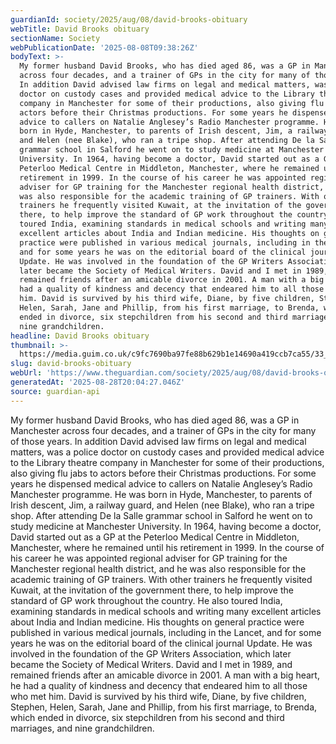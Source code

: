 ```yaml
---
guardianId: society/2025/aug/08/david-brooks-obituary
webTitle: David Brooks obituary
sectionName: Society
webPublicationDate: '2025-08-08T09:38:26Z'
bodyText: >-
  My former husband David Brooks, who has died aged 86, was a GP in Manchester
  across four decades, and a trainer of GPs in the city for many of those years.
  In addition David advised law firms on legal and medical matters, was a police
  doctor on custody cases and provided medical advice to the Library theatre
  company in Manchester for some of their productions, also giving flu jabs to
  actors before their Christmas productions. For some years he dispensed medical
  advice to callers on Natalie Anglesey’s Radio Manchester programme. He was
  born in Hyde, Manchester, to parents of Irish descent, Jim, a railway guard,
  and Helen (nee Blake), who ran a tripe shop. After attending De la Salle
  grammar school in Salford he went on to study medicine at Manchester
  University. In 1964, having become a doctor, David started out as a GP at the
  Peterloo Medical Centre in Middleton, Manchester, where he remained until his
  retirement in 1999. In the course of his career he was appointed regional
  adviser for GP training for the Manchester regional health district, and he
  was also responsible for the academic training of GP trainers. With other
  trainers he frequently visited Kuwait, at the invitation of the government
  there, to help improve the standard of GP work throughout the country. He also
  toured India, examining standards in medical schools and writing many
  excellent articles about India and Indian medicine. His thoughts on general
  practice were published in various medical journals, including in the Lancet,
  and for some years he was on the editorial board of the clinical journal
  Update. He was involved in the foundation of the GP Writers Association, which
  later became the Society of Medical Writers. David and I met in 1989, and
  remained friends after an amicable divorce in 2001. A man with a big heart, he
  had a quality of kindness and decency that endeared him to all those who met
  him. David is survived by his third wife, Diane, by five children, Stephen,
  Helen, Sarah, Jane and Phillip, from his first marriage, to Brenda, which
  ended in divorce, six stepchildren from his second and third marriages, and
  nine grandchildren.
headline: David Brooks obituary
thumbnail: >-
  https://media.guim.co.uk/c9fc7690ba97fe88b629b1e14690a419ccb7ca55/33_1_447_358/master/447.jpg
slug: david-brooks-obituary
webUrl: 'https://www.theguardian.com/society/2025/aug/08/david-brooks-obituary'
generatedAt: '2025-08-28T20:04:27.046Z'
source: guardian-api
---
```

My former husband David Brooks, who has died aged 86, was a GP in Manchester across four decades, and a trainer of GPs in the city for many of those years. In addition David advised law firms on legal and medical matters, was a police doctor on custody cases and provided medical advice to the Library theatre company in Manchester for some of their productions, also giving flu jabs to actors before their Christmas productions. For some years he dispensed medical advice to callers on Natalie Anglesey’s Radio Manchester programme. He was born in Hyde, Manchester, to parents of Irish descent, Jim, a railway guard, and Helen (nee Blake), who ran a tripe shop. After attending De la Salle grammar school in Salford he went on to study medicine at Manchester University. In 1964, having become a doctor, David started out as a GP at the Peterloo Medical Centre in Middleton, Manchester, where he remained until his retirement in 1999. In the course of his career he was appointed regional adviser for GP training for the Manchester regional health district, and he was also responsible for the academic training of GP trainers. With other trainers he frequently visited Kuwait, at the invitation of the government there, to help improve the standard of GP work throughout the country. He also toured India, examining standards in medical schools and writing many excellent articles about India and Indian medicine. His thoughts on general practice were published in various medical journals, including in the Lancet, and for some years he was on the editorial board of the clinical journal Update. He was involved in the foundation of the GP Writers Association, which later became the Society of Medical Writers. David and I met in 1989, and remained friends after an amicable divorce in 2001. A man with a big heart, he had a quality of kindness and decency that endeared him to all those who met him. David is survived by his third wife, Diane, by five children, Stephen, Helen, Sarah, Jane and Phillip, from his first marriage, to Brenda, which ended in divorce, six stepchildren from his second and third marriages, and nine grandchildren.
